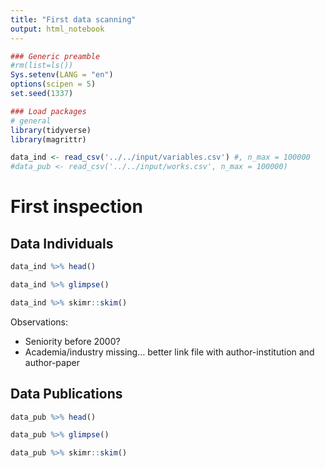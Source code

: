 ```yaml
---
title: "First data scanning"
output: html_notebook
---
```



```r
### Generic preamble
#rm(list=ls())
Sys.setenv(LANG = "en")
options(scipen = 5)
set.seed(1337)

### Load packages  
# general
library(tidyverse)
library(magrittr)
```

```r
data_ind <- read_csv('../../input/variables.csv') #, n_max = 100000
#data_pub <- read_csv('../../input/works.csv', n_max = 100000)
```

# First inspection

## Data Individuals

```r
data_ind %>% head()
```
```r
data_ind %>% glimpse()
```



```r
data_ind %>% skimr::skim()
```

Observations:

* Seniority before 2000?
* Academia/industry missing... better link file with author-institution and author-paper

## Data Publications

```r
data_pub %>% head()
```

```r
data_pub %>% glimpse()
```



```r
data_pub %>% skimr::skim()
```
